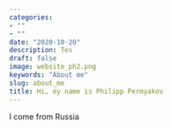 ```yaml
---
categories:
- ""
- ""
date: "2020-10-20"
description: Tes
draft: false
image: website_ph2.png
keywords: "About me"
slug: about_me
title: Hi, my name is Philipp Permyakov
---
```


I come from Russia